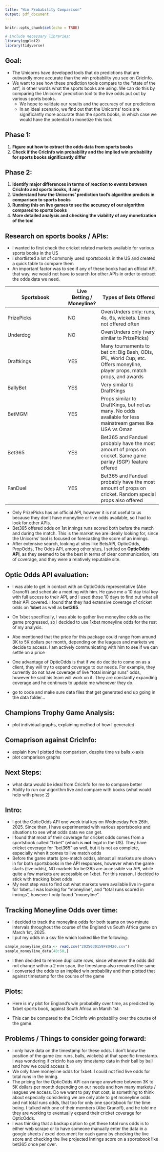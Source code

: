 ```yaml
---
title: "Win Probability Comparison"
output: pdf_document
---
```


```r
knitr::opts_chunk$set(echo = TRUE)
```

```r
# include necessary libraries:
library(ggplot2)
library(tidyverse)
```


## Goal:

- The Unicorns have developed tools that do predictions that are outwardly more accurate than the win probability you see on CricInfo. 
- We want to see how these prediction tools compare to the "state of the art", in other words what the sports books are using. We can do this by comparing the Unicorns' prediction tool to the live odds put out by various sports books. 
  + We hope to validate our results and the accuracy of our predictions
  + In an ideal scenario, we find out that the Unicorns' tools are significantly more accurate than the sports books, in which case we would have the potential to monetize this tool. 
  

## Phase 1:

1. **Figure out how to extract the odds data from sports books**
2. **Check if the CricInfo win probability and the implied win probability for sports books significantly differ**


## Phase 2:

1. **Identify major differences in terms of reaction to events between CricInfo and sports books, if any**
2. **Understand how the Unicorns' prediction tool's algorithm predicts in comparison to sports books**
3. **Running this on live games to see the accuracy of our algorithm compared to sports books**
4. **More detailed analysis and checking the viability of any monetization of the tool**


## Research on sports books / APIs:

- I wanted to first check the cricket related markets available for various sports books in the US
- I shortlisted a lot of commonly used sportsbooks in the US and created a quick table to compare them
- An important factor was to see if any of these books had an official API, that way, we would not have to search for other APIs in order to extract the odds data we need. 

| Sportsbook    | Live Betting / Moneyline? | Types of Bets Offered     |
|---------|-----|---------|
| PrizePicks   | NO  | Over/Unders only: runs, 4s, 6s, wickets. Lines not offered often |
| Underdog     | NO  | Over/Unders only (very similar to PrizePicks) |
| Draftkings | YES  | Many tournaments to bet on: Big Bash, ODIs, IPL, World Cup, etc. Offers moneyline, player props, match props, and awards  |
| BallyBet | YES  | Very similar to DraftKings |
| BetMGM | YES  | Props similar to DraftKings, but not as many. No odds available for less mainstream games like USA vs Oman |
| Bet365 | YES  | Bet365 and Fanduel probably have the most amount of props on cricket. Same game parlay (SGP) feature offered |
| FanDuel | YES  | Bet365 and Fanduel probably have the most amount of props on cricket. Random special props also offered |


- Only PrizePicks has an official API, however it is not useful to us because they don't have moneyline or live odds available, so I had to look for other APIs.
- Bet365 offered odds on 1st innings runs scored both before the match and during the match. This is the market we are ideally looking for, since the Unicorns' tool is focused on forecasting the score of an innings. 
- After extensive search, looking at sites like BetsAPI, OpticOdds, PropOdds, The Odds API, among other sites, I settled on **OpticOdds API**, as they seemed to be the best in terms of clear communication, lots of coverage, and they were a relatively reputable site. 


## Optic Odds API evaluation:

- I was able to get in contact with an OpticOdds representative (Abe Granoff) and schedule a meeting with him. He gave me a 10 day trial key with full access to their API, and I used those 10 days to find out what all their API covered. I found that they had extensive coverage of cricket odds on **1xbet** as well as **bet365**. 
- On 1xbet specifically, I was able to gather live moneyline odds as the game progressed, so I decided to use 1xbet moneyline odds for the rest of my analysis.
- Abe mentioned that the price for this package could range from around 3K to 5K dollars per month, depending on the leagues and markets we decide to access. I am actively communicating with him to see if we can settle on a price
- One advantage of OpticOdds is that if we do decide to come on as a client, they will try to expand coverage to our needs. For example, they currently do not have coverage of live "total innings runs" odds, however he said his team will work on it. They are constantly expanding coverage and he continues to update me whenever they do.  


- go to code and make sure data files that get generated end up going in the data folder...

## Champions Trophy Game Analysis:

- plot individual graphs, explaining method of how I generated


## Comaprison against CricInfo:

- explain how I plotted the comparison, despite time vs balls x-axis
- plot comparison graphs


## Next Steps:

- what data would be ideal from CricInfo for me to compare better
- Ability to run our algorithm live and compare with books (what would help with phase 2)









## Intro:

- I got the OpticOdds API one week trial key on Wednesday Feb 26th, 2025. Since then, I have experimented with various sportsbooks and situations to see what odds data we can get. 
- I found that most of their coverage for cricket odds comes from a sportsbook called "1xbet" (which is **not** legal in the US). They have cricket coverage for "bet365" as well, but it is not as complete, especially when it comes to live match odds
- Before the game starts (pre-match odds), almost all markets are shown in for both sportsbooks in the API responses, however when the game starts (live odds), NO markets for bet365 are accessible via API, while quite a few markets are accessible on 1xbet. For this reason, I decided to stick with tracking 1xbet odds
- My next step was to find out what markets were available live in-game for 1xbet...I was looking for "moneyline", and "total runs scored in innings", however I only found "moneyline".


## Tracking Moneyline Odds over time:

- I decided to track the moneyline odds for both teams on two minute intervals throughout the course of the England vs South Africa game on March 1st, 2025. 
- I put my odds in a csv file which looked like the following:

```r
sample_moneyline_data <- read.csv("2025030159F80420.csv")
sample_moneyline_data[40:50,]
```

- I then decided to remove duplicate rows, since whenever the odds did not change within a 2 min span, the timestamp also remained the same
- I converted the odds to an implied win probability and then plotted that against timestamp for the course of the game


## Plots:

- Here is my plot for England's win probability over time, as predicted by 1xbet sports book, against South Africa on March 1st:


- This can be compared to the CricInfo win probability over the course of the game:



## Problems / Things to consider going forward:

- I only have data on the timestamp for these odds. I don't know the position of the game (ex: runs, balls, wickets) at that specific timestamp. I was wondering if cricinfo has any timestamp data in their ball by ball and how we could access it. 
- We only have moneyline odds for 1xbet. I could not find live odds for total runs in the inning. 
- The pricing for the OpticOdds API can range anywhere between 3K to 5K dollars per month depending on our needs and how many markets / leagues we access. Do we want to pay that cost, is something to think about especially considering we are only able to get moneyline odds and not total runs odds, that too for only one sportsbook for the time being. I talked with one of their members (Abe Granoff), and he told me they are working to eventually expand their cricket coverage for OpticOdds.   
- I was thinking that a backup option to get these total runs odds is to either web scrape or to have someone manually enter the data in a google sheets / excel document for each game by checking the live score and checking the live projected innings score on a sportsbook like bet365 once per over. 










